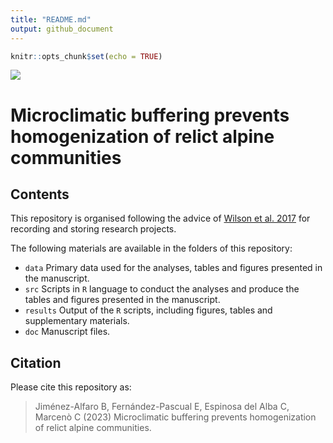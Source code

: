```yaml
---
title: "README.md"
output: github_document
---
```


```r
knitr::opts_chunk$set(echo = TRUE)
```

![](hou.jpg)

# Microclimatic buffering prevents homogenization of relict alpine communities

## Contents

This repository is organised following the advice of [Wilson et al. 2017](https://doi.org/10.1371/journal.pcbi.1005510) for recording and storing research projects.

The following materials are available in the folders of this repository:

* `data` Primary data used for the analyses, tables and figures presented in the manuscript.
* `src` Scripts in `R` language to conduct the analyses and produce the tables and figures presented in the manuscript.
* `results` Output of the `R` scripts, including figures, tables and supplementary materials.
* `doc` Manuscript files.

## Citation

Please cite this repository as:

> Jiménez-Alfaro B, Fernández-Pascual E, Espinosa del Alba C, Marcenò C (2023) Microclimatic buffering prevents homogenization of relict alpine communities.
